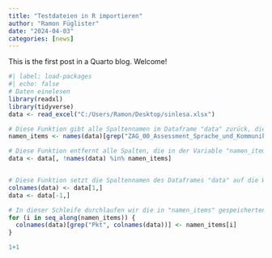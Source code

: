 ```yaml
---
title: "Testdateien in R importieren"
author: "Ramon Füglister"
date: "2024-04-03"
categories: [news]
---
```


This is the first post in a Quarto blog. Welcome!

```r
#| label: load-packages
#| echo: false
# Daten einelesen
library(readxl)
library(tidyverse)
data <- read_excel("C:/Users/Ramon/Desktop/sinlesa.xlsx")
```

```r



# Diese Funktion gibt alle Spaltennamen im Dataframe "data" zurück, die den Teilstring "ZAG_00_Assessment_Sprache_und_Kommunikation" enthalten und speichert sie in der Variable "namen_items".
namen_items <- names(data)[grep("ZAG_00_Assessment_Sprache_und_Kommunikation", names(data))]

# Diese Funktion entfernt alle Spalten, die in der Variable "namen_items" enthalten sind, aus dem Dataframe "data".
data <- data[, !names(data) %in% namen_items]


# Diese Funktion setzt die Spaltennamen des Dataframes "data" auf die Werte in der ersten Zeile des Dataframes. 
colnames(data) <- data[1,]
data <- data[-1,]

# In dieser Schleife durchlaufen wir die in "namen_items" gespeicherten Namen der Items und ersetzen die Namen der Spalten "Pkt" durch die genaue Reihenfolge der Namen. Die Funktion grep() sucht nach dem Teilstring "Pkt" in den Spaltennamen und ersetzt ihn durch den aktuellen Namen des Items in der Schleife. Beachte, dass diese Schleife voraussetzt, dass die Namen in "namen_items" in der richtigen Reihenfolge sind und dass die Anzahl der "Pkt"-Spalten der Anzahl der Items in "namen_items" entspricht.
for (i in seq_along(namen_items)) {
  colnames(data)[grep("Pkt", colnames(data))] <- namen_items[i]
}
```

```r
1+1
```